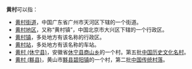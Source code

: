 '''黄村'''可以指：
* [[黄村街道|黄村街道]]，中国广东省广州市天河区下辖的一个街道。
* [[黄村地区|黄村地区]]，又称“黄村镇”，中国北京市大兴区下辖的一个行政区。
* [[黄村镇|黄村镇]]，多处地方有该名称的行政区。
* [[黄村站|黄村站]]，多处地方有该名称的车站。
* [[黄村_(休宁县)|黄村 (休宁县)]]，安徽省[[休宁县|休宁县]][[商山乡|商山乡]]的一个村。第五批[[中国历史文化名村|中国历史文化名村]]。
* [[黄村_(黟县)|黄村 (黟县)]]，黄山市[[黟县|黟县]][[碧阳镇|碧阳镇]]的一个村，第二批[[中国传统村落|中国传统村落]]。
{{disambig|H|cat=二字地名消歧义}}